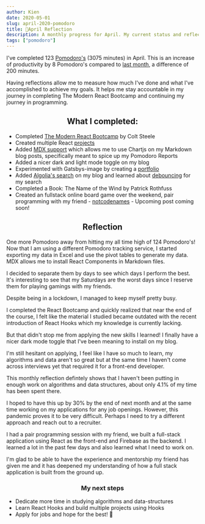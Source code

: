 ```yaml
---
author: Kien
date: 2020-05-01
slug: april-2020-pomodoro
title: 🍅April Reflection 
description: A monthly progress for April. My current status and reflection on my productivity, goals and achievements.
tags: ["pomodoro"]
---
```



<PomodoroChart/>


I've completed 123 [Pomodoro's](/022-pomodoro-technique/) (3075 minutes) in April. This is an increase of productivity by 8 Pomodoro's compared to [last month](/074-march-2020-pomodoro/), a difference of 200 minutes. 


Having reflections allow me to measure how much I've done and what I've accomplished to achieve my goals. It helps me stay accountable in my journey in completing The Modern React Bootcamp and continuing my journey in programming.

<PomodoroDonut/>

## <center> What I completed: </center>
- Completed [The Modern React Bootcamp](https://www.udemy.com/certificate/UC-05448a49-963b-4dfa-80bd-33fc4e02043c/) by Colt Steele
- Created multiple React <a href="https://www.kien.dev/projects/" target="_blank">projects</a>
- Added [MDX support](/075-mdx/) which allows me to use Chartjs on my Markdown blog posts, specifically meant to spice up my Pomodoro Reports
- Added a nicer dark and light mode toggle on my blog
- Experimented with Gatsbys-image by creating a [portfolio](/081-gatsby-image-optimization/)
- Added [Algolia's search](/082-Algolia-install/) on my blog and learned about [debouncing](/083-debouncing-algolia/) for my search
- Completed a Book: The Name of the Wind by Patrick Rothfuss
- Created an fullstack online board game over the weekend, pair programming with my friend - [notcodenames](https://notcodenames.com/) - Upcoming post coming soon!


## <center> Reflection </center>

One more Pomodoro away from hitting my all time high of 124 Pomodoro's! Now that I am using a different Pomodoro tracking service, I started exporting my data in Excel and use the pivot tables to generate my data. MDX allows me to install React Components in Markdown files.

I decided to separate them by days to see which days I perform the best. It's interesting to see that my Saturdays are the worst days since I reserve them for playing gamings with my friends.

Despite being in a lockdown, I managed to keep myself pretty busy. 

I completed the React Bootcamp and quickly realized that near the end of the course, I felt like the material I studied became outdated with the recent introduction of React Hooks which my knowledge is currently lacking.

But that didn't stop me from applying the new skills I learned! I finally have a nicer dark mode toggle that I've been meaning to install on my blog.

I'm still hesitant on applying, I feel like I have so much to learn, my algorithms and data aren't so great but at the same time I haven't come across interviews yet that required it for a front-end developer.

This monthly reflection defintely shows that I haven't been putting in enough work on algorithms and data structures, about only 4.1% of my time has been spent there.

I hoped to have this up by 30% by the end of next month and at the same time working on my applications for any job openings. However, this pandemic proves it to be very difficult. Perhaps I need to try a different approach and reach out to a recruiter.

I had a pair programming session with my friend, we built a full-stack application using React as the front-end and Firebase as the backend. I learned a lot in the past few days and also learned what I need to work on.

I'm glad to be able to have the experience and mentorship my friend has given me and it has deepened my understanding of how a full stack application is built from the ground up. 

### <center> My next steps </center>
- Dedicate more time in studying algorithms and data-structures
- Learn React Hooks and build multiple projects using Hooks
- Apply for jobs and hope for the best! 🤞










